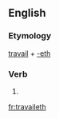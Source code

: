 ==English==

===Etymology===
[[travail]] + [[-eth]]

===Verb===
{{infl|en|verb form}}

# {{archaic third-person singular of|travail}}

[[fr:travaileth]]